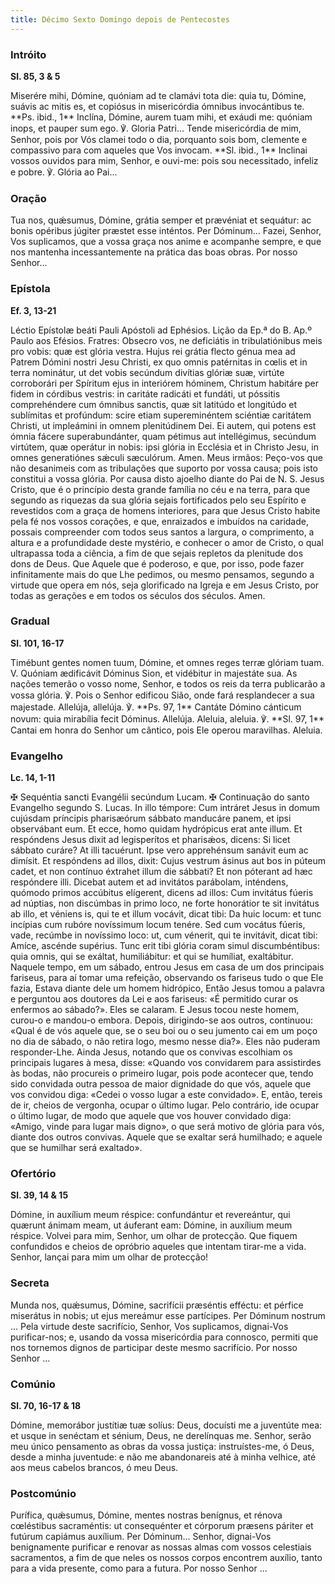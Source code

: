 ```yaml
---
title: Décimo Sexto Domingo depois de Pentecostes
---
```


### Intróito

**Sl. 85, 3 & 5**

<div class="side-by-side not-content">
  <span>
    Miserére mihi, Dómine, quóniam ad te clamávi tota die: quia tu, Dómine, suávis ac mitis es, et
    copiósus in misericórdia ómnibus invocántibus te. **Ps. ibid., 1** Inclína, Dómine, aurem tuam
    mihi, et exáudi me: quóniam inops, et pauper sum ego. ℣. Gloria Patri...
  </span>
  <span>
    Tende misericórdia de mim, Senhor, pois por Vós clamei todo o dia, porquanto sois bom, clemente
    e compassivo para com aqueles que Vos invocam. **Sl. ibid., 1** Inclinai vossos ouvidos para
    mim, Senhor, e ouvi-me: pois sou necessitado, infeliz e pobre. ℣. Glória ao Pai...
  </span>
</div>

### Oração

<div class="side-by-side not-content">
  <span>
    Tua nos, quǽsumus, Dómine, grátia semper et prævéniat et sequátur: ac bonis opéribus júgiter
    præstet esse inténtos. Per Dóminum...
  </span>
  <span>
    Fazei, Senhor, Vos suplicamos, que a vossa graça nos anime e acompanhe sempre, e que nos
    mantenha incessantemente na prática das boas obras. Por nosso Senhor...
  </span>
</div>

### Epístola

**Ef. 3, 13-21**

<div class="side-by-side not-content">
  <span>Léctio Epístolæ beáti Pauli Apóstoli ad Ephésios.</span>
  <span>Lição da Ep.ª do B. Ap.º Paulo aos Efésios.</span>
  <span>
    Fratres: Obsecro vos, ne deficiátis in tribulatiónibus meis pro vobis: quæ est glória vestra.
    Hujus rei grátia flecto génua mea ad Patrem Dómini nostri Jesu Christi, ex quo omnis patérnitas
    in cœlis et in terra nominátur, ut det vobis secúndum divítias glóriæ suæ, virtúte corroborári
    per Spíritum ejus in interiórem hóminem, Christum habitáre per fidem in córdibus vestris: in
    caritáte radicáti et fundáti, ut póssitis comprehéndere cum ómnibus sanctis, quæ sit latitúdo et
    longitúdo et sublímitas et profúndum: scire etiam supereminéntem sciéntiæ caritátem Christi, ut
    impleámini in omnem plenitúdinem Dei. Ei autem, qui potens est ómnia fácere superabundánter,
    quam pétimus aut intellégimus, secúndum virtútem, quæ operátur in nobis: ipsi glória in Ecclésia
    et in Christo Jesu, in omnes generatiónes sǽculi sæculórum. Amen.
  </span>
  <span>
    Meus irmãos: Peço-vos que não desanimeis com as tribulações que suporto por vossa causa; pois
    isto constitui a vossa glória. Por causa disto ajoelho diante do Pai de N. S. Jesus Cristo, que
    é o princípio desta grande família no céu e na terra, para que segundo as riquezas da sua glória
    sejais fortificados pelo seu Espírito e revestidos com a graça de homens interiores, para que
    Jesus Cristo habite pela fé nos vossos corações, e que, enraizados e imbuídos na caridade,
    possais compreender com todos seus santos a largura, o comprimento, a altura e a profundidade
    deste mystério, e conhecer o amor de Cristo, o qual ultrapassa toda a ciência, a fim de que
    sejais repletos da plenitude dos dons de Deus. Que Aquele que é poderoso, e que, por isso, pode
    fazer infinitamente mais do que Lhe pedimos, ou mesmo pensamos, segundo a virtude que opera em
    nós, seja glorificado na Igreja e em Jesus Cristo, por todas as gerações e em todos os séculos
    dos séculos. Amen.
  </span>
</div>

### Gradual

**Sl. 101, 16-17**

<div class="side-by-side not-content">
  <span>
    Timébunt gentes nomen tuum, Dómine, et omnes reges terræ glóriam tuam. V. Quóniam ædificávit
    Dóminus Sion, et vidébitur in majestáte sua.
  </span>
  <span>
    As nações temerão o vosso nome, Senhor, e todos os reis da terra publicarão a vossa glória. ℣.
    Pois o Senhor edificou Sião, onde fará resplandecer a sua majestade.
  </span>
  <span>
    Allelúja, allelúja. ℣. **Ps. 97, 1** Cantáte Dómino cánticum novum: quia mirabília fecit
    Dóminus. Allelúja.
  </span>
  <span>
    Aleluia, aleluia. ℣. **Sl. 97, 1** Cantai em honra do Senhor um cântico, pois Ele operou
    maravilhas. Aleluia.
  </span>
</div>

### Evangelho

**Lc. 14, 1-11**

<div class="side-by-side not-content">
  <span>
    <span class="text-red-500">✠</span> Sequéntia sancti Evangélii secúndum Lucam.
  </span>
  <span>
    <span class="text-red-500">✠</span> Continuação do santo Evangelho segundo S. Lucas.
  </span>
  <span>
    In illo témpore: Cum intráret Jesus in domum cujúsdam príncipis pharisæórum sábbato manducáre
    panem, et ipsi observábant eum. Et ecce, homo quidam hydrópicus erat ante illum. Et respóndens
    Jesus dixit ad legisperítos et pharisǽos, dicens: Si licet sábbato curáre? At illi tacuérunt.
    Ipse vero apprehénsum sanávit eum ac dimísit. Et respóndens ad illos, dixit: Cujus vestrum
    ásinus aut bos in púteum cadet, et non contínuo éxtrahet illum die sábbati? Et non póterant ad
    hæc respóndere illi. Dicebat autem et ad invitátos parábolam, inténdens, quómodo primos
    accúbitus elígerent, dicens ad illos: Cum invitátus fúeris ad núptias, non discúmbas in primo
    loco, ne forte honorátior te sit invitátus ab illo, et véniens is, qui te et illum vocávit,
    dicat tibi: Da huic locum: et tunc incípias cum rubóre novíssimum locum tenére. Sed cum vocátus
    fúeris, vade, recúmbe in novíssimo loco: ut, cum vénerit, qui te invitávit, dicat tibi: Amíce,
    ascénde supérius. Tunc erit tibi glória coram simul discumbéntibus: quia omnis, qui se exáltat,
    humiliábitur: et qui se humíliat, exaltábitur.
  </span>
  <span>
    Naquele tempo, em um sábado, entrou Jesus em casa de um dos principais fariseus, para aí tomar
    uma refeição, observando os fariseus tudo o que Ele fazia, Estava diante dele um homem
    hidrópico, Então Jesus tomou a palavra e perguntou aos doutores da Lei e aos fariseus: «É
    permitido curar os enfermos ao sábado?». Eles se calaram. E Jesus tocou neste homem, curou-o e
    mandou-o embora. Depois, dirigindo-se aos outros, continuou: «Qual é de vós aquele que, se o seu
    boi ou o seu jumento cai em um poço no dia de sábado, o não retira logo, mesmo nesse dia?». Eles
    não puderam responder-Lhe. Ainda Jesus, notando que os convivas escolhiam os principais lugares
    à mesa, disse: «Quando vos convidarem para assistirdes às bodas, não procureis o primeiro lugar,
    pois pode acontecer que, tendo sido convidada outra pessoa de maior dignidade do que vós, aquele
    que vos convidou diga: «Cedei o vosso lugar a este convidado». E, então, tereis de ir, cheios de
    vergonha, ocupar o último lugar. Pelo contrário, ide ocupar o último lugar, de modo que aquele
    que vos houver convidado diga: «Amigo, vinde para lugar mais digno», o que será motivo de glória
    para vós, diante dos outros convivas. Aquele que se exaltar será humilhado; e aquele que se
    humilhar será exaltado».
  </span>
</div>

### Ofertório

**Sl. 39, 14 & 15**

<div class="side-by-side not-content">
  <span>
    Dómine, in auxílium meum réspice: confundántur et revereántur, qui quærunt ánimam meam, ut
    áuferant eam: Dómine, in auxílium meum réspice.
  </span>
  <span>
    Volvei para mim, Senhor, um olhar de protecção. Que fiquem confundidos e cheios de opróbrio
    aqueles que intentam tirar-me a vida. Senhor, lançai para mim um olhar de protecção!
  </span>
</div>

### Secreta

<div class="side-by-side not-content">
  <span>
    Munda nos, quǽsumus, Dómine, sacrifícii præséntis efféctu: et pérfice miserátus in nobis; ut
    ejus mereámur esse partícipes. Per Dóminum nostrum ...
  </span>
  <span>
    Pela virtude deste sacrifício, Senhor, Vos suplicamos, dignai-Vos purificar-nos; e, usando da
    vossa misericórdia para connosco, permiti que nos tornemos dignos de participar deste mesmo
    sacrifício. Por nosso Senhor ...
  </span>
</div>

### Comúnio

**Sl. 70, 16-17 & 18**

<div class="side-by-side not-content">
  <span>
    Dómine, memorábor justítiæ tuæ solíus: Deus, docuísti me a juventúte mea: et usque in senéctam
    et sénium, Deus, ne derelínquas me.
  </span>
  <span>
    Senhor, serão meu único pensamento as obras da vossa justiça: instruístes-me, ó Deus, desde a
    minha juventude: e não me abandonareis até à minha velhice, até aos meus cabelos brancos, ó meu
    Deus.
  </span>
</div>

### Postcomúnio

<div class="side-by-side not-content">
  <span>
    Purífica, quǽsumus, Dómine, mentes nostras benígnus, et rénova cœléstibus sacraméntis: ut
    consequénter et córporum præsens páriter et futúrum capiámus auxílium. Per Dóminum...
  </span>
  <span>
    Senhor, dignai-Vos benignamente purificar e renovar as nossas almas com vossos celestiais
    sacramentos, a fim de que neles os nossos corpos encontrem auxílio, tanto para a vida presente,
    como para a futura. Por nosso Senhor ...
  </span>
</div>
